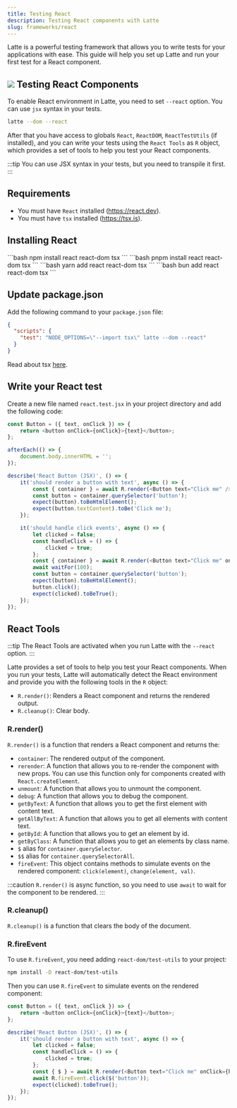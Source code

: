 ```yaml
---
title: Testing React
description: Testing React components with Latte
slug: frameworks/react
---
```



Latte is a powerful testing framework that allows you to write tests for your applications with ease. 
This guide will help you set up Latte and run your first test for a React component.

## ![](../../../assets/React.svg) Testing React Components

To enable React environment in Latte, you need to set `--react` option. You can use `jsx` syntax in your tests.

```bash
latte --dom --react
```

After that you have access to globals `React`, `ReactDOM`, `ReactTestUtils` (if installed), and you can write your tests using the `React Tools` as `R` object,
which provides a set of tools to help you test your React components.


:::tip
You can use JSX syntax in your tests, but you need to transpile it first.
:::

## Requirements

+ You must have `React` installed (https://react.dev).
+ You must have `tsx` installed (https://tsx.is).

## Installing React

<Tabs>
    <TabItem label="npm" icon="seti:npm">
        ```bash
        npm install react react-dom tsx
        ```
    </TabItem>
    <TabItem label="pnpm" icon="pnpm">
        ```bash
        pnpm install react react-dom tsx
        ```
    </TabItem>
    <TabItem label="yarm" icon="seti:yarn">
        ```bash
        yarn add react react-dom tsx
        ```
    </TabItem>
    <TabItem label="bun" icon="bun">
        ```bash
        bun add react react-dom tsx
        ```
    </TabItem>
</Tabs>

## Update package.json
Add the following command to your `package.json` file:

```json title="package.json"
{
  "scripts": {
    "test": "NODE_OPTIONS=\"--import tsx\" latte --dom --react"
  }
}
```

Read about tsx [here](/getting-started/typescript).

## Write your React test

Create a new file named `react.test.jsx` in your project directory and add the following code:

```js title="react.test.jsx"
const Button = ({ text, onClick }) => {
    return <button onClick={onClick}>{text}</button>;
};

afterEach(() => {
    document.body.innerHTML = '';
});

describe('React Button (JSX)', () => {
    it('should render a button with text', async () => {
        const { container } = await R.render(<Button text="Click me" />);
        const button = container.querySelector('button');
        expect(button).toBeHtmlElement();
        expect(button.textContent).toBe('Click me');
    });

    it('should handle click events', async () => {
        let clicked = false;
        const handleClick = () => {
            clicked = true;
        };
        const { container } = await R.render(<Button text="Click me" onClick={handleClick} />);
        await waitFor(100);
        const button = container.querySelector('button');
        expect(button).toBeHtmlElement();
        button.click();
        expect(clicked).toBeTrue();
    });
});
```

## React Tools

:::tip
The React Tools are activated when you run Latte with the `--react` option.
:::

Latte provides a set of tools to help you test your React components.
When you run your tests, Latte will automatically detect the React environment and provide you with the following tools in the `R` object:

- `R.render()`: Renders a React component and returns the rendered output.
- `R.cleanup()`: Clear body.

### R.render()
`R.render()` is a function that renders a React component and returns the:

- `container`: The rendered output of the component.
- `rerender`: A function that allows you to re-render the component with new props. You can use this function only for components created with `React.createElement`.
- `unmount`: A function that allows you to unmount the component.
- `debug`: A function that allows you to debug the component.
- `getByText`: A function that allows you to get the first element with content text.
- `getAllByText`: A function that allows you to get all elements with content text.
- `getById`: A function that allows you to get an element by id.
- `getByClass`: A function that allows you to get an elements by class name.
- `$` alias for `container.querySelector`.
- `$$` alias for `container.querySelectorAll`.
- `fireEvent`: This object contains methods to simulate events on the rendered component: `click(element)`, `change(element, val)`.

:::caution
`R.render()` is async function, so you need to use `await` to wait for the component to be rendered.
:::

### R.cleanup()
`R.cleanup()` is a function that clears the body of the document.

### R.fireEvent

To use `R.fireEvent`, you need adding `react-dom/test-utils` to your project:

```bash
npm install -D react-dom/test-utils
```

Then you can use `R.fireEvent` to simulate events on the rendered component:

```js title="react.test.jsx"
const Button = ({ text, onClick }) => {
    return <button onClick={onClick}>{text}</button>;
};

describe('React Button (JSX)', () => {
    it('should render a button with text', async () => {
        let clicked = false;
        const handleClick = () => {
            clicked = true;
        };
        const { $ } = await R.render(<Button text="Click me" onClick={handleClick} />);
        await R.fireEvent.click($('button'));
        expect(clicked).toBeTrue();
    });
});
```